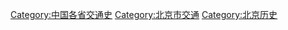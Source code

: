[[Category:中国各省交通史|Category:中国各省交通史]]
[[Category:北京市交通|Category:北京市交通]]
[[Category:北京历史|Category:北京历史]]